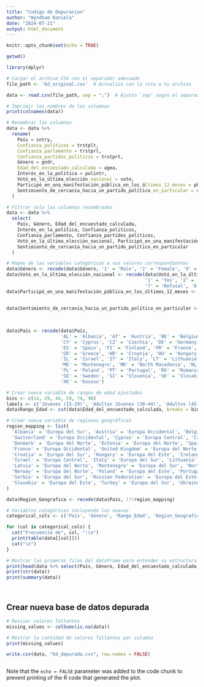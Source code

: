 ```yaml
---
title: "Codigo de Depuracion"
author: "Wyndham Daniela"
date: "2024-07-21"
output: html_document
---
```


```r
knitr::opts_chunk$set(echo = TRUE)
```



```r
getwd()

library(dplyr)

# Cargar el archivo CSV con el separador adecuado
file_path <- 'bd_original.csv'  # Actualiza con la ruta a tu archivo

data <- read.csv(file_path, sep = ";")  # Ajusta 'sep' según el separador de tu archivo

# Imprimir los nombres de las columnas
print(colnames(data))

# Renombrar las columnas
data <- data %>%
  rename(
    País = cntry,
    Confianza_politicos = trstplt,
    Confianza_parlamento = trstprl,
    Confianza_partidos_politicos = trstprt,
    Género = gndr,
    Edad_del_encuestado_calculada = agea,
    Interés_en_la_política = polintr,
    Votó_en_la_última_elección_nacional = vote,
    Participó_en_una_manifestación_pública_en_los_últimos_12_meses = pbldmna,
    Sentimiento_de_cercanía_hacia_un_partido_político_en_particular = clsprty
  )

# Filtrar solo las columnas renombradas
data <- data %>%
  select(
    País, Género, Edad_del_encuestado_calculada,
    Interés_en_la_política, Confianza_politicos,
    Confianza_parlamento, Confianza_partidos_politicos,
    Votó_en_la_última_elección_nacional, Participó_en_una_manifestación_pública_en_los_últimos_12_meses,
    Sentimiento_de_cercanía_hacia_un_partido_político_en_particular
  )

# Mapeo de las variables categóricas a sus valores correspondientes
data$Género <- recode(data$Género, '1' = 'Male', '2' = 'Female', '9' = 'No answer')
data$Votó_en_la_última_elección_nacional <- recode(data$Votó_en_la_última_elección_nacional, 
                                                   '1' = 'Yes', '2' = 'No', '3' = 'Not eligible to vote', 
                                                   '7' = 'Refusal', '8' = "Don't know", '9' = 'No answer')
data$Participó_en_una_manifestación_pública_en_los_últimos_12_meses <- recode(data$Participó_en_una_manifestación_pública_en_los_últimos_12_meses, 
                                                                              '1' = 'Yes', '2' = 'No', '7' = 'Refusal', 
                                                                              '8' = "Don't know", '9' = 'No answer')
data$Sentimiento_de_cercanía_hacia_un_partido_político_en_particular <- recode(data$Sentimiento_de_cercanía_hacia_un_partido_político_en_particular, 
                                                                               '1' = 'Yes', '2' = 'No', '7' = 'Refusal', 
                                                                               '8' = "Don't know", '9' = 'No answer')

data$País <- recode(data$País, 
                    'AL' = 'Albania', 'AT' = 'Austria', 'BE' = 'Belgium', 'BG' = 'Bulgaria', 'CH' = 'Switzerland',
                    'CY' = 'Cyprus', 'CZ' = 'Czechia', 'DE' = 'Germany', 'DK' = 'Denmark', 'EE' = 'Estonia',
                    'ES' = 'Spain', 'FI' = 'Finland', 'FR' = 'France', 'GB' = 'United Kingdom', 'GE' = 'Georgia',
                    'GR' = 'Greece', 'HR' = 'Croatia', 'HU' = 'Hungary', 'IE' = 'Ireland', 'IS' = 'Iceland',
                    'IL' = 'Israel', 'IT' = 'Italy', 'LT' = 'Lithuania', 'LU' = 'Luxembourg', 'LV' = 'Latvia',
                    'ME' = 'Montenegro', 'MK' = 'North Macedonia', 'NL' = 'Netherlands', 'NO' = 'Norway',
                    'PL' = 'Poland', 'PT' = 'Portugal', 'RO' = 'Romania', 'RS' = 'Serbia', 'RU' = 'Russian Federation',
                    'SE' = 'Sweden', 'SI' = 'Slovenia', 'SK' = 'Slovakia', 'TR' = 'Turkey', 'UA' = 'Ukraine',
                    'XK' = 'Kosovo')

# Crear nueva variable de rangos de edad ajustados
bins <- c(14, 29, 44, 59, 74, 90)
labels <- c('Jóvenes (15-29)', 'Adultos Jóvenes (30-44)', 'Adultos (45-59)', 'Adultos Mayores (60-74)', 'Ancianos (75-90)')
data$Rango_Edad <- cut(data$Edad_del_encuestado_calculada, breaks = bins, labels = labels, right = FALSE)

# Crear nueva variable de regiones geográficas
region_mapping <- list(
  'Albania' = 'Europa del Sur', 'Austria' = 'Europa Occidental', 'Belgium' = 'Europa Occidental', 'Bulgaria' = 'Europa del Este',
  'Switzerland' = 'Europa Occidental', 'Cyprus' = 'Europa Central', 'Czechia' = 'Europa del Este', 'Germany' = 'Europa Occidental',
  'Denmark' = 'Europa del Norte', 'Estonia' = 'Europa del Norte', 'Spain' = 'Europa del Sur', 'Finland' = 'Europa del Norte',
  'France' = 'Europa Occidental', 'United Kingdom' = 'Europa del Norte', 'Georgia' = 'Europa Central', 'Greece' = 'Europa del Sur',
  'Croatia' = 'Europa del Sur', 'Hungary' = 'Europa del Este', 'Ireland' = 'Europa del Norte', 'Iceland' = 'Europa del Norte',
  'Israel' = 'Europa Central', 'Italy' = 'Europa del Sur', 'Lithuania' = 'Europa del Norte', 'Luxembourg' = 'Europa Occidental',
  'Latvia' = 'Europa del Norte', 'Montenegro' = 'Europa del Sur', 'North Macedonia' = 'Europa del Sur', 'Netherlands' = 'Europa Occidental',
  'Norway' = 'Europa del Norte', 'Poland' = 'Europa del Este', 'Portugal' = 'Europa del Sur', 'Romania' = 'Europa del Este',
  'Serbia' = 'Europa del Sur', 'Russian Federation' = 'Europa del Este', 'Sweden' = 'Europa del Norte', 'Slovenia' = 'Europa del Sur',
  'Slovakia' = 'Europa del Este', 'Turkey' = 'Europa del Sur', 'Ukraine' = 'Europa del Este', 'Kosovo' = 'Europa Central'
)

data$Region_Geografica <- recode(data$País, !!!region_mapping)

# Variables categóricas incluyendo las nuevas
categorical_cols <- c('País', 'Género', 'Rango_Edad', 'Region_Geografica')

for (col in categorical_cols) {
  cat("Frecuencia de", col, ":\n")
  print(table(data[[col]]))
  cat("\n")
}

# Mostrar las primeras filas del dataframe para entender su estructura
print(head(data %>% select(País, Género, Edad_del_encuestado_calculada, Rango_Edad, Region_Geografica)))
print(str(data))
print(summary(data))




```

## Crear nueva base de datos depurada



```r

# Revisar valores faltantes
missing_values <- colSums(is.na(data))

# Mostrar la cantidad de valores faltantes por columna
print(missing_values)

write.csv(data, "bd_depurada.csv", row.names = FALSE)



```

Note that the `echo = FALSE` parameter was added to the code chunk to prevent printing of the R code that generated the plot.
